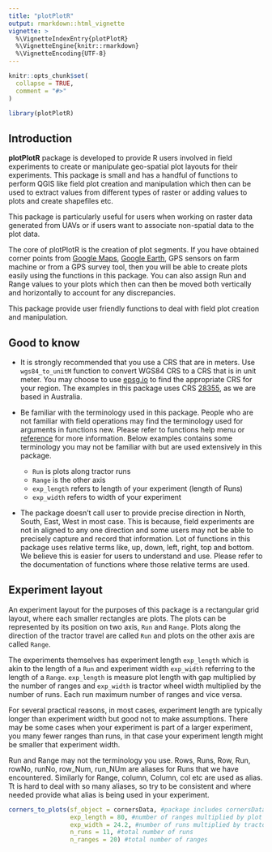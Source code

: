 ```yaml
---
title: "plotPlotR"
output: rmarkdown::html_vignette
vignette: >
  %\VignetteIndexEntry{plotPlotR}
  %\VignetteEngine{knitr::rmarkdown}
  %\VignetteEncoding{UTF-8}
---
```


```r
knitr::opts_chunk$set(
  collapse = TRUE,
  comment = "#>"
)
```

```r
library(plotPlotR)
```

## Introduction

**plotPlotR** package is developed to provide R users involved in field experiments to create or manipulate geo-spatial plot layouts for their experiments. This package is small and has a handful of functions to perform QGIS like field plot creation and manipulation which then can be used to extract values from different types of raster or adding values to plots and create shapefiles etc.

This package is particularly useful for users when working on raster data generated from UAVs or if users want to associate non-spatial data to the plot data.

The core of plotPlotR is the creation of plot segments. If you have obtained corner points from [Google Maps](https://www.google.com/maps), [Google Earth](https://earth.google.com/web/), GPS sensors on farm machine or from a GPS survey tool, then you will be able to create plots easily using the functions in this package. You can also assign Run and Range values to your plots which then can then be moved both vertically and horizontally to account for any discrepancies.

This package provide user friendly functions to deal with field plot creation and manipulation.

## Good to know

-   It is strongly recommended that you use a CRS that are in meters. Use `wgs84_to_unitM` function to convert WGS84 CRS to a CRS that is in unit meter. You may choose to use [epsg.io](https://epsg.io/) to find the appropriate CRS for your region. The examples in this package uses CRS [28355](https://epsg.io/28355), as we are based in Australia.

-   Be familiar with the terminology used in this package. People who are not familiar with field operations may find the terminology used for arguments in functions new. Please refer to functions help menu or [reference](https://agdatanomad.github.io/plotPlotR/reference/index.html) for more information. Below examples contains some terminology you may not be familiar with but are used extensively in this package.

    -   `Run` is plots along tractor runs
    -   `Range` is the other axis
    -   `exp_length` refers to length of your experiment (length of Runs)
    -   `exp_width` refers to width of your experiment

-   The package doesn't call user to provide precise direction in North, South, East, West in most case. This is because, field experiments are not in aligned to any one direction and some users may not be able to precisely capture and record that information. Lot of functions in this package uses relative terms like, up, down, left, right, top and bottom. We believe this is easier for users to understand and use. Please refer to the documentation of functions where those relative terms are used.

## Experiment layout

An experiment layout for the purposes of this package is a rectangular grid layout, where each smaller rectangles are plots. The plots can be represented by its position on two axis, `Run` and `Range`. Plots along the direction of the tractor travel are called `Run` and plots on the other axis are called `Range`.

The experiments themselves has experiment length `exp_length` which is akin to the length of a `Run` and experiment width `exp_width` referring to the length of a `Range`. `exp_length` is measure plot length with gap multiplied by the number of ranges and `exp_width` is tractor wheel width multiplied by the number of runs. Each run maximum number of ranges and vice versa.

For several practical reasons, in most cases, experiment length are typically longer than experiment width but good not to make assumptions. There may be some cases when your experiment is part of a larger experiment, you many fewer ranges than runs, in that case your experiment length might be smaller that experiment width.

Run and Range may not the terminology you use. Rows, Runs, Row, Run, rowNo, runNo, row_Num, run_NUm are aliases for Runs that we have encountered. Similarly for Range, column, Column, col etc are used as alias. Tt is hard to deal with so many aliases, so try to be consistent and where needed provide what alias is being used in your experiment.

```r

corners_to_plots(sf_object = cornersData, #package includes cornersData 
                 exp_length = 80, #number of ranges multiplied by plot length including gaps
                 exp_width = 24.2, #number of runs multiplied by tractor wheel width
                 n_runs = 11, #total number of runs
                 n_ranges = 20) #total number of ranges

```
